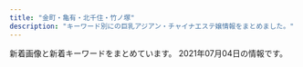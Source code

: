 ```yaml
---
title: "金町・亀有・北千住・竹ノ塚"
description: "キーワード別にの巨乳アジアン・チャイナエステ嬢情報をまとめました。"
---
```


新着画像と新着キーワードをまとめています。
2021年07月04日の情報です。

<DmmAffiliateIns />
<KeywordTable
  shops={
    [
    {
        "keywords": {
            "D": 1,
            "86": 1,
            "C": 1
        },
        "name": "\u685c",
        "station": "JR\u4e80\u6709\u99c5\u5317\u53e3",
        "url": "https://besteste.com/",
        "img_links": [
            "https://besteste.com/staffPhoto/s20210617134529.jpg",
            "https://besteste.com/staffPhoto/b20210617134943.jpg",
            "https://besteste.com/staffPhoto/b20210206174200.jpg",
            "https://besteste.com/images/slider1/01.jpg",
            "https://besteste.com/js/sliderLine/slide_next.png",
            "https://besteste.com/staffPhoto/b20210617134759.jpg",
            "https://besteste.com/staffPhoto/b20210617135051.jpg",
            "https://besteste.com/staffPhoto/s20210617135051.jpg",
            "https://besteste.com/staffPhoto/s20210617134705.jpg",
            "https://besteste.com/staffPhoto/s20210617134905.jpg",
            "https://besteste.com/js/sliderLine/slide_prev.png",
            "https://besteste.com/images/slider1/03.jpg",
            "https://besteste.com/images/returnBtn.png",
            "https://besteste.com/staffPhoto/s20210617134759.jpg",
            "https://besteste.com/staffPhoto/s20210617135141.jpg",
            "https://besteste.com/staffPhoto/b20210206174451.jpg",
            "https://besteste.com/staffPhoto/b20210206174605.jpg",
            "https://besteste.com/staffPhoto/b20210617135141.jpg",
            "https://besteste.com/staffPhoto/b20210617134529.jpg",
            "https://besteste.com/staffPhoto/s20210617134943.jpg",
            "https://besteste.com/images/mobile.jpg",
            "https://besteste.com/staffPhoto/b20210617134705.jpg",
            "https://besteste.com/staffPhoto/b20210206174329.jpg",
            "https://besteste.com/staffPhoto/b20210617134905.jpg",
            "https://besteste.com/staffPhoto/b20210206174033.jpg"
        ]
    },
    {
        "url": "https://parfum.xyz.mn/",
        "station": "JR\u5317\u5343\u4f4f\u99c5\u897f\u53e3",
        "name": "Parfum",
        "keywords": {
            "83": 93,
            "D": 3,
            "87": 31,
            "C": 1
        },
        "img_links": [
            "https://parfum.xyz.mn/photos/17/8146/202106/210615144005ui.jpeg",
            "https://parfum.xyz.mn/photos/17/8146/202106/2021061612310244.jpg",
            "https://parfum.xyz.mn/photos/17/8146/202106/2021061612310117.jpg",
            "https://assets.jp-navi.info/images/images/es-thumbnail.png",
            "https://file.jp-navi.info/17/8146/202106/2021061612305993.jpg",
            "https://parfum.xyz.mn/photos/17/8146/202106/2106151553044b5.jpeg",
            "https://parfum.xyz.mn/photos/17/8146/202106/210615155122cv.jpeg",
            "https://file.jp-navi.info/17/8146/202106/2021061612310261.jpg",
            "https://parfum.xyz.mn/photos/17/8146/202106/2021061612310261.jpg",
            "https://parfum.xyz.mn/photos/17/8146/202106/210620163ik5o.png",
            "https://parfum.xyz.mn/photos/17/8146/202106/2106161941263j5.png",
            "https://file.jp-navi.info/17/8146/202106/2021061612310244.jpg",
            "https://parfum.xyz.mn/photos/17/8146/202106/21061515525u1q.jpeg",
            "https://parfum.xyz.mn/photos/17/8146/202106/2106161934404446.jpeg",
            "https://parfum.xyz.mn/photos/17/8146/202106/21061619413l500.png",
            "https://parfum.xyz.mn/photos/17/8146/202106/210615155253u34.jpeg",
            "https://parfum.xyz.mn/photos/17/8146/202106/2021061612305993.jpg",
            "https://parfum.xyz.mn/photos/17/8146/202106/202106161231200.jpg",
            "https://file.jp-navi.info/17/8146/202106/210615144005ui.jpeg",
            "https://parfum.xyz.mn/photos/17/8146/202106/210620163z52963.png"
        ]
    },
    {
        "name": "\u604b\u4eba\u697d\u5712",
        "img_links": [
            "http://koi.rankuens.com/css/nav/nav01.jpg",
            "http://koi.rankuens.com/css/staff/staff12-a.jpg",
            "http://koi.rankuens.com/css/staff/staff00006.jpg",
            "http://koi.rankuens.com/css/nav/nav03.jpg",
            "http://koi.rankuens.com/css/nav/nav04.jpg",
            "http://koi.rankuens.com/css/left.jpg",
            "http://koi.rankuens.com/css/staff/staff08.jpg",
            "http://koi.rankuens.com/css/nav/nav06.jpg",
            "http://koi.rankuens.com/css/head03.jpg",
            "http://koi.rankuens.com/css/staff/staff000005.jpg",
            "http://koi.rankuens.com/css/nav/nav02.jpg",
            "http://koi.rankuens.com/css/staff/staff11-b.jpg",
            "http://koi.rankuens.com/css/top004.jpg",
            "http://koi.rankuens.com/css/nav/nav05.jpg",
            "http://koi.rankuens.com/css/staff/staff09.jpg",
            "http://koi.rankuens.com/css/staff/staff11-a.jpg",
            "http://koi.rankuens.com/css/right.jpg",
            "http://koi.rankuens.com/css/top-0001.jpg",
            "http://koi.rankuens.com/css/top005.jpg"
        ],
        "keywords": {
            "E": 1,
            "87": 1,
            "89": 2,
            "86": 2,
            "88": 1,
            "D": 5
        },
        "station": "JR\u4e80\u6709\u99c5\u5357\u53e3",
        "url": "http://koi.rankuens.com/"
    },
    {
        "img_links": [
            "http://aroma-heal.com/staff/mimi/01.jpg",
            "http://aroma-heal.com/img/info.jpg",
            "http://aroma-heal.com/img/botton.jpg",
            "http://aroma-heal.com/img/t-t.jpg",
            "http://aroma-heal.com/img/pc.jpg",
            "http://aroma-heal.com/img/sys3.png",
            "http://aroma-heal.com/img/sysetc.png",
            "http://aroma-heal.com/img/adrs.jpg",
            "http://aroma-heal.com/img/t-o.jpg",
            "http://aroma-heal.com/img/t-a.jpg",
            "http://aroma-heal.com/img/paypay.png",
            "http://aroma-heal.com/img/tit.jpg",
            "http://aroma-heal.com/img/t-r.jpg",
            "http://aroma-heal.com/staff/yuki/01.jpg",
            "http://aroma-heal.com/img/sys1.png",
            "http://aroma-heal.com/img/pic.jpg",
            "http://aroma-heal.com/staff/aoi/01.jpg",
            "http://aroma-heal.com/img/tel.jpg",
            "http://aroma-heal.com/img/sys4.png",
            "http://aroma-heal.com/img/cam.jpg",
            "http://aroma-heal.com/img/add.jpg",
            "http://aroma-heal.com/img/t-s.jpg",
            "http://aroma-heal.com/img/sys2.png"
        ],
        "keywords": {},
        "station": "JR\u5317\u5343\u4f4f\u99c5\u6771\u53e3",
        "url": "http://aroma-heal.com/",
        "name": "\u7f8e\u5802"
    },
    {
        "url": "http://spring.est888.com/",
        "img_links": [
            "http://spring.est888.com/css/nav/nav-005.png",
            "http://spring.est888.com/css/staff/staff004-b.png",
            "http://spring.est888.com/css/staff/staff0005.png",
            "http://spring.est888.com/css/staff/staff004.png",
            "http://spring.est888.com/css/nav/nav-002.png",
            "http://spring.est888.com/css/top0000000003.jpg",
            "http://spring.est888.com/css/staff/staff16-b.png",
            "http://spring.est888.com/css/staff/staff16.png",
            "http://spring.est888.com/css/staff/staff11.png",
            "http://spring.est888.com/css/nav/nav-001.png",
            "http://spring.est888.com/css/staff/staff17.png",
            "http://spring.est888.com/css/staff/staff0010-b.png",
            "http://spring.est888.com/css/staff/staff010.png",
            "http://spring.est888.com/css/staff/staff001-b.png",
            "http://spring.est888.com/css/staff/staff17-b.png",
            "http://spring.est888.com/css/top001.png",
            "http://spring.est888.com/css/staff/staff14-b.png",
            "http://spring.est888.com/css/staff/staff13-a.png",
            "http://spring.est888.com/css/staff/staff11-a.png",
            "http://spring.est888.com/css/staff/staff012.png",
            "http://spring.est888.com/css/staff/staff13.png",
            "http://spring.est888.com/css/staff/staff012-a.png",
            "http://spring.est888.com/css/staff/staff14.png",
            "http://spring.est888.com/css/staff/staff16-a.png",
            "http://spring.est888.com/css/staff/staff010-a.png",
            "http://spring.est888.com/css/staff/staff0005-b.png",
            "http://spring.est888.com/css/staff/staff11-b.png",
            "http://spring.est888.com/css/staff/staff012-b.png",
            "http://spring.est888.com/css/staff/staff0005-a.png",
            "http://spring.est888.com/css/staff/staff001.png",
            "http://spring.est888.com/css/staff/staff001-a.png",
            "http://spring.est888.com/css/staff/staff004-a.png",
            "http://spring.est888.com/css/tel.png",
            "http://spring.est888.com/css/nav/nav-003.png",
            "http://spring.est888.com/css/nav/nav-004.png",
            "http://spring.est888.com/css/staff/staff17-a.png",
            "http://spring.est888.com/css/nav/nav-006.png",
            "http://spring.est888.com/css/staff/staff14-a.png"
        ],
        "station": "JR\u91d1\u753a\u99c5\u5317\u53e3",
        "keywords": {
            "D": 3,
            "C": 3,
            "E": 1,
            "90": 5,
            "85": 2,
            "84": 1,
            "89": 1,
            "91": 1
        },
        "name": "Spring \uff5e\u30b9\u30d7\u30ea\u30f3\u30b0\uff5e"
    },
    {
        "url": "http://iyasinobara.oks.bz/",
        "keywords": {
            "C": 16,
            "85": 5,
            "82": 5,
            "F": 5,
            "D": 10,
            "83": 5,
            "90": 5
        },
        "name": "\u7652\u3057\u306e\u8594\u8587",
        "station": "JR\u91d1\u753a\u99c5\u5317\u53e3",
        "img_links": [
            "http://iyasinobara.oks.bz/images/room4.jpg",
            "http://iyasinobara.oks.bz/photos/sites/36/2021/03/2021030303232197.jpg",
            "http://iyasinobara.oks.bz/photos/sites/36/2020/02/2020021401252254.jpg",
            "http://iyasinobara.oks.bz/images/mobile.jpg",
            "http://iyasinobara.oks.bz/images/top.jpg",
            "http://iyasinobara.oks.bz/images/s_news.jpg",
            "http://iyasinobara.oks.bz/images/s_staff.jpg",
            "http://iyasinobara.oks.bz/images/s_shedule.jpg",
            "http://iyasinobara.oks.bz/images/room3.jpg",
            "http://iyasinobara.oks.bz/photos/sites/36/2020/11/2020112101523963.jpg",
            "http://iyasinobara.oks.bz/images/room1.jpg",
            "http://iyasinobara.oks.bz/images/room2.jpg",
            "http://iyasinobara.oks.bz/photos/sites/36/2021/06/2021061008395550.jpg"
        ]
    },
    {
        "img_links": [
            "http://angela.esjp.xyz/images/topbg.jpg",
            "http://angela.esjp.xyz/girl/4.jpg",
            "http://angela.esjp.xyz/girl/2.jpg",
            "http://angela.esjp.xyz/images/newsbg.png",
            "http://angela.esjp.xyz/images/staff_bg.png",
            "http://angela.esjp.xyz/images/mobile_bg.png",
            "http://angela.esjp.xyz/girl/1.jpg",
            "http://angela.esjp.xyz/images/tel_footer.png",
            "http://angela.esjp.xyz/images/roomimg/photo01.jpg",
            "http://angela.esjp.xyz/girl/6.jpg",
            "http://angela.esjp.xyz/girl/3.jpg",
            "http://angela.esjp.xyz/images/nophotos.jpg",
            "http://angela.esjp.xyz/images/roomimg/photo02.jpg",
            "http://angela.esjp.xyz/images/pickup_line.png",
            "http://angela.esjp.xyz/girl/5.jpg"
        ],
        "keywords": {},
        "name": "Angela \u30a2\u30f3\u30b8\u30a7\u30e9",
        "station": "\u7dbe\u702c\u99c5\u6771\u53e3",
        "url": "http://angela.esjp.xyz/"
    },
    {
        "url": "http://esthe-massage.pink/",
        "img_links": [
            "http://esthe-massage.pink/sp/images/telb.png",
            "http://esthe-massage.pink/sp/images/top-img01.png",
            "http://esthe-massage.pink/images/aboutus.jpg",
            "http://esthe-massage.pink/images/staff_s.jpg",
            "http://esthe-massage.pink/sp/images/cg7.jpg",
            "http://esthe-massage.pink/images/cg1.jpg",
            "http://esthe-massage.pink/images/line2.jpg",
            "http://esthe-massage.pink/images/tb.png",
            "http://esthe-massage.pink/sp/images/cg1.jpg",
            "http://esthe-massage.pink/images/tb1.png",
            "http://esthe-massage.pink/images/pick.jpg",
            "http://esthe-massage.pink/images/cg7.jpg",
            "http://esthe-massage.pink/images/top.png",
            "http://esthe-massage.pink/sp/images/tel.png",
            "http://esthe-massage.pink/images/cg2.jpg",
            "http://esthe-massage.pink/images/cg3.jpg",
            "http://esthe-massage.pink/images/news.jpg",
            "http://esthe-massage.pink/images/bb.png",
            "http://esthe-massage.pink/images/end3.png",
            "http://esthe-massage.pink/sp/images/cg9.jpg",
            "http://esthe-massage.pink/sp/images/cg6.jpg",
            "http://esthe-massage.pink/images/cg9.jpg",
            "http://esthe-massage.pink/sp/images/cg3.jpg",
            "http://esthe-massage.pink/images/compaign.jpg",
            "http://esthe-massage.pink/images/line.jpg",
            "http://esthe-massage.pink/images/cg6.jpg",
            "http://esthe-massage.pink/images/newface.jpg",
            "http://esthe-massage.pink/images/mobile1.jpg",
            "http://esthe-massage.pink/images/staff_tit.jpg",
            "http://esthe-massage.pink/sp/images/cg2.jpg",
            "http://esthe-massage.pink/images/mobile.jpg",
            "http://esthe-massage.pink/sp/images/teline.png"
        ],
        "keywords": {
            "D": 6
        },
        "station": "JR\u91d1\u753a\u99c5\u5317\u53e3",
        "name": "\u96c5"
    },
    {
        "name": "Tulip\uff5e\u30c1\u30e5\u30fc\u30ea\u30c3\u30d7",
        "url": "http://www.hi-msg.com/tulip/",
        "station": "JR\u5357\u5343\u4f4f\u99c5\u5357\u53e3",
        "keywords": {},
        "img_links": []
    },
    {
        "img_links": [],
        "station": "JR\u4e80\u6709\u99c5\u5317\u53e3",
        "name": "\u30b5\u30e9\u30f3",
        "keywords": {},
        "url": "http://kenkohouse.com/"
    },
    {
        "station": "JR\u5317\u5343\u4f4f\u99c5\u6771\u53e3",
        "name": "IRIS \uff5e\u30a2\u30a4\u30ea\u30b9\uff5e",
        "img_links": [
            "http://iris.este.work/int1.png",
            "http://iris.este.work/2/uploadimg/1597642441.jpeg",
            "http://iris.este.work/news.jpg",
            "http://iris.este.work/staff_t.jpg",
            "http://iris.este.work/2/uploadimg/1597806778.jpg",
            "http://iris.este.work/2/uploadimg/1591787978.jpg",
            "http://iris.este.work/sys2.jpg",
            "http://iris.este.work/2/uploadimg/1604372331.jpg",
            "http://iris.este.work/2/uploadimg/1610606533.jpg",
            "http://iris.este.work/2/uploadimg/1587527512.jpg",
            "http://iris.este.work/2/uploadimg/1587527299.jpg",
            "http://iris.este.work/2/uploadimg/1607661251.jpg",
            "http://iris.este.work/2/uploadimg/1615527059.jpeg",
            "http://iris.este.work/sys1.jpg",
            "http://iris.este.work/s1.png",
            "http://iris.este.work/2/uploadimg/1610606666.jpg",
            "http://iris.este.work/head.jpg"
        ],
        "url": "http://iris.este.work/",
        "keywords": {
            "D": 4,
            "C": 2,
            "E": 2,
            "84": 1,
            "87": 1,
            "90": 1,
            "86": 3,
            "83": 1,
            "85": 3
        }
    },
    {
        "url": "https://heart-peace.business.site/",
        "keywords": {},
        "station": "\u7dbe\u702c\u99c5",
        "name": "heart Peace \uff5e\u30cf\u30fc\u30c8\u30d4\u30fc\u30b9\uff5e",
        "img_links": []
    },
    {
        "url": "http://www.kenyoku.work/",
        "keywords": {},
        "name": "\u5065\u6b32",
        "img_links": [
            "http://www.kenyoku.work/images/1.jpg",
            "http://www.kenyoku.work/images/sys.jpg",
            "http://www.kenyoku.work/images/staff_t.jpg",
            "http://www.kenyoku.work/images/int2.png",
            "http://www.kenyoku.work/images/news.jpg",
            "http://www.kenyoku.work/img/ami1.jpg",
            "http://www.kenyoku.work/images/info.png",
            "http://www.kenyoku.work/images/b1.jpg",
            "http://www.kenyoku.work/images/interior_t.jpg",
            "http://www.kenyoku.work/img/hana1.jpg",
            "http://www.kenyoku.work/images/3.jpg",
            "http://www.kenyoku.work/images/int1.png",
            "http://www.kenyoku.work/images/4.jpg",
            "http://www.kenyoku.work/images/head.jpg",
            "http://www.kenyoku.work/images/b2.jpg",
            "http://www.kenyoku.work/images/mobile.jpg",
            "http://www.kenyoku.work/img/risa1.jpg",
            "http://www.kenyoku.work/images/2.jpg",
            "http://www.kenyoku.work/img/miki1.jpg",
            "http://www.kenyoku.work/images/s1.png"
        ],
        "station": "JR\u91d1\u753a\u99c5\u5317\u53e3"
    },
    {
        "url": "https://renren.tyo.cm/",
        "img_links": [
            "https://renren.tyo.cm/images/tit_new.png",
            "https://renren.tyo.cm/images/link_nav01.jpg",
            "https://renren.tyo.cm/images/top.png",
            "https://renren.tyo.cm/images/link_nav06.jpg",
            "https://renren.tyo.cm/photos/sites/41/2021/05/2021052004155498.jpg",
            "https://renren.tyo.cm/photos/sites/41/2021/05/2021052004153875.jpg",
            "https://renren.tyo.cm/images/link_nav04.jpg",
            "https://renren.tyo.cm/images/link_nav05.jpg",
            "https://renren.tyo.cm/images/staff01.png",
            "https://renren.tyo.cm/images/acc2.jpg",
            "https://renren.tyo.cm/images/side_mobile.jpg",
            "https://renren.tyo.cm/images/side_tel.jpg",
            "https://renren.tyo.cm/images/sp_top.png",
            "https://renren.tyo.cm/images/link_nav02.jpg",
            "https://renren.tyo.cm/images/acc4.jpg",
            "https://renren.tyo.cm/images/acc5.jpg",
            "https://renren.tyo.cm/images/acc6.jpg",
            "https://renren.tyo.cm/photos/sites/41/2021/05/2021052004155822.jpg",
            "https://renren.tyo.cm/photos/sites/41/2021/05/202105200415347.jpg",
            "https://renren.tyo.cm/images/acc1.jpg",
            "https://renren.tyo.cm/images/acc3.jpg",
            "https://renren.tyo.cm/photos/sites/41/2021/05/2021052004154256.jpg",
            "https://renren.tyo.cm/photos/sites/41/2021/05/2021052004155091.jpg",
            "https://renren.tyo.cm/photos/sites/41/2021/05/2021052004154611.jpg",
            "https://renren.tyo.cm/images/staff02.png",
            "https://renren.tyo.cm/images/link_nav03.jpg",
            "https://renren.tyo.cm/images/tit_pick.png",
            "https://renren.tyo.cm/images/end.png",
            "https://renren.tyo.cm/images/tit_link.png"
        ],
        "station": "JR\u4e80\u6709\u99c5\u5357\u53e3",
        "name": "Aroma RenRen",
        "keywords": {
            "83": 1,
            "E": 2,
            "F": 1,
            "86": 1,
            "C": 1,
            "D": 3,
            "88": 3,
            "85": 2
        }
    },
    {
        "keywords": {
            "88": 4,
            "86": 6,
            "85": 8,
            "C": 15,
            "F": 4,
            "87": 4,
            "D": 14,
            "E": 4
        },
        "url": "http://www.yurikago-massage.work/",
        "station": "JR\u91d1\u753a\u99c5\u5317\u53e3",
        "name": "\u3086\u308a\u304b\u3054",
        "img_links": [
            "http://www.yurikago-massage.work/img/st10.jpg",
            "http://www.yurikago-massage.work/img/sta6.jpg",
            "http://www.yurikago-massage.work/img/sta7.jpg",
            "http://www.yurikago-massage.work/img/st11.jpg",
            "http://www.yurikago-massage.work/img/sta12.jpg",
            "http://www.yurikago-massage.work/img/sta10.jpg",
            "http://www.yurikago-massage.work/img/st12.jpg",
            "http://www.yurikago-massage.work/img/st09.jpg",
            "http://www.yurikago-massage.work/img/nos.jpg",
            "http://www.yurikago-massage.work/img/st6.jpg",
            "http://www.yurikago-massage.work/img/botton.jpg",
            "http://www.yurikago-massage.work/img/mo.png",
            "http://www.yurikago-massage.work/img/fla-1.jpg",
            "http://www.yurikago-massage.work/img/sta9.jpg",
            "http://www.yurikago-massage.work/img/st8.jpg",
            "http://www.yurikago-massage.work/img/st7.jpg",
            "http://www.yurikago-massage.work/img/fla-2.jpg",
            "http://www.yurikago-massage.work/img/sta13.jpg",
            "http://www.yurikago-massage.work/img/sta11.jpg",
            "http://www.yurikago-massage.work/img/sta8.jpg",
            "http://www.yurikago-massage.work/img/st13.jpg",
            "http://www.yurikago-massage.work/img/st9.jpg"
        ]
    },
    {
        "name": "\u5922\u306e\u5bb6",
        "url": "http://kokoroan.jps.cm/",
        "station": "\u7af9\u30ce\u585a\u99c5\u6771\u53e3",
        "img_links": [
            "http://kokoroan.jps.cm/photos/sites/31/2021/03/2021032316410890.jpg",
            "http://kokoroan.jps.cm/images/bj3.jpg",
            "http://kokoroan.jps.cm/photos/sites/31/2021/03/2021032515025450.jpg",
            "http://kokoroan.jps.cm/photos/sites/31/2021/04/2021041913212424.jpg",
            "http://kokoroan.jps.cm/images/ser1.jpg",
            "http://kokoroan.jps.cm/images/ser4.jpg",
            "http://kokoroan.jps.cm/images/mobile.jpg",
            "http://kokoroan.jps.cm/images/room1.jpg",
            "http://kokoroan.jps.cm/images/mobile2.jpg",
            "http://kokoroan.jps.cm/images/room3.jpg",
            "http://kokoroan.jps.cm/images/room2.jpg",
            "http://kokoroan.jps.cm/images/staff_line.jpg",
            "http://kokoroan.jps.cm/images/room4.jpg",
            "http://kokoroan.jps.cm/photos/sites/31/2021/04/2021041913212572.jpg",
            "http://kokoroan.jps.cm/images/service_line.jpg",
            "http://kokoroan.jps.cm/photos/sites/31/2021/03/2021032515024847.jpg",
            "http://kokoroan.jps.cm/images/ser3.jpg",
            "http://kokoroan.jps.cm/photos/sites/31/2021/03/2021032316250291.jpg",
            "http://kokoroan.jps.cm/images/end.jpg",
            "http://kokoroan.jps.cm/images/ser2.jpg",
            "http://kokoroan.jps.cm/images/ser5.jpg",
            "http://kokoroan.jps.cm/images/girl-z2.jpg",
            "http://kokoroan.jps.cm/images/girl-z1.jpg",
            "http://kokoroan.jps.cm/images/top.jpg"
        ],
        "keywords": {
            "87": 1,
            "D": 3,
            "86": 2,
            "C": 11
        }
    },
    {
        "img_links": [
            "http://raku.est888.com/css/staff/staff01-a.png",
            "http://raku.est888.com/css/cam-01.jpg",
            "http://raku.est888.com/css/nav/nav-002.jpg",
            "http://raku.est888.com/css/nav/nav-006.jpg",
            "http://raku.est888.com/css/staff/staff00002-a.png",
            "http://raku.est888.com/css/nav/nav-003.jpg",
            "http://raku.est888.com/css/osusume0001.jpg",
            "http://raku.est888.com/css/tel.png",
            "http://raku.est888.com/css/top02-left.png",
            "http://raku.est888.com/css/nav/nav-005.jpg",
            "http://raku.est888.com/css/nav/nav-001.jpg",
            "http://raku.est888.com/css/nav/nav-004.jpg",
            "http://raku.est888.com/css/staff/staff000001-a.png"
        ],
        "keywords": {
            "89": 1,
            "C": 2,
            "D": 1,
            "87": 2
        },
        "station": "JR\u91d1\u753a\u99c5\u5317\u53e3",
        "url": "http://raku.est888.com/",
        "name": "\u697d"
    },
    {
        "name": "Angel",
        "keywords": {},
        "url": "http://e-luxury.work/",
        "img_links": [
            "http://e-luxury.work/images/sys.jpg",
            "http://e-luxury.work/images/int1.jpg",
            "http://e-luxury.work/images/2.jpg",
            "http://e-luxury.work/images/mobile.jpg",
            "http://e-luxury.work/images/interior_t.jpg",
            "http://e-luxury.work/img/momoka1.jpg",
            "http://e-luxury.work/img/mimi1.jpg",
            "http://e-luxury.work/images/int2.jpg",
            "http://e-luxury.work/img/kayo2.jpg",
            "http://e-luxury.work/img/eri1.jpg",
            "http://e-luxury.work/images/7.jpg",
            "http://e-luxury.work/images/4.jpg",
            "http://e-luxury.work/images/ta.jpg",
            "http://e-luxury.work/images/b1.jpg",
            "http://e-luxury.work/images/staff_t.jpg",
            "http://e-luxury.work/images/3.jpg",
            "http://e-luxury.work/images/tel.jpg",
            "http://e-luxury.work/img/kayo1.jpg",
            "http://e-luxury.work/images/head.jpg",
            "http://e-luxury.work/images/news.jpg",
            "http://e-luxury.work/images/1.jpg",
            "http://e-luxury.work/img/yuki1.jpg",
            "http://e-luxury.work/img/minami1.jpg",
            "http://e-luxury.work/img/mina1.jpg",
            "http://e-luxury.work/images/6.jpg",
            "http://e-luxury.work/images/5.jpg",
            "http://e-luxury.work/images/tt.jpg"
        ],
        "station": "\u7dbe\u702c\u99c5\u897f\u53e3"
    },
    {
        "keywords": {},
        "name": "\u541b\u5b89",
        "url": "https://kungangm.jimdofree.com/",
        "station": "\u5800\u5207\u83d6\u84b2\u5712\u99c5",
        "img_links": [
            "https://image.jimcdn.com/app/cms/image/transf/none/path/s491738307dab8ed0/image/i5806f8c0fbbca598/version/1417614009/image.jpg",
            "https://image.jimcdn.com/app/cms/image/transf/none/path/s491738307dab8ed0/image/iba7a970dbc047ea1/version/1622963325/image.jpg",
            "https://image.jimcdn.com/app/cms/image/transf/dimension=1080x1024:format=jpg/path/s491738307dab8ed0/image/i0ab0a1b77accb1c7/version/1622889641/image.jpg",
            "https://image.jimcdn.com/app/cms/image/transf/dimension=960x1024:format=jpg/path/s491738307dab8ed0/image/ic1aa906134e4a7d4/version/1625223105/image.jpg",
            "https://image.jimcdn.com/app/cms/image/transf/dimension=1080x1024:format=jpg/path/s491738307dab8ed0/image/ie54739bfe4411825/version/1621849495/image.jpg"
        ]
    },
    {
        "station": "\u6885\u5cf6\u99c5",
        "name": "Amor-\u30a2\u30e2\u30fc\u30eb-",
        "keywords": {},
        "img_links": [
            "http://relax-esthe.tokyo/css/top-left01.jpg",
            "http://relax-esthe.tokyo/css/m-top-right03.jpg",
            "http://relax-esthe.tokyo/css/m-right.jpg",
            "http://relax-esthe.tokyo/css/staff/staff05.png",
            "http://relax-esthe.tokyo/css/m-yejiao.jpg",
            "http://relax-esthe.tokyo/css/staff/staff0n.png",
            "http://relax-esthe.tokyo/css/staff/staff01.png",
            "http://relax-esthe.tokyo/css/m-top02.jpg",
            "http://relax-esthe.tokyo/css/m-top-right01.jpg",
            "http://relax-esthe.tokyo/css/m-top-right04.jpg",
            "http://relax-esthe.tokyo/css/staff/staff09.png",
            "http://relax-esthe.tokyo/images/call.png",
            "http://relax-esthe.tokyo/css/m-left.jpg",
            "http://relax-esthe.tokyo/css/staff/staff02.png",
            "http://relax-esthe.tokyo/css/m-top-right02.jpg",
            "http://relax-esthe.tokyo/css/m-head1.jpg",
            "http://relax-esthe.tokyo/css/staff/staff03.png"
        ],
        "url": "http://relax-esthe.tokyo/"
    },
    {
        "station": "\u7af9\u30ce\u585a\u99c5\u6771\u53e3",
        "url": "http://esthe-aroma.xyz/",
        "name": "\u5927\u5bb6\u65cf",
        "keywords": {
            "87": 3,
            "86": 3
        },
        "img_links": [
            "http://esthe-aroma.xyz/images/home.png",
            "http://esthe-aroma.xyz/images/cg01.jpg",
            "http://esthe-aroma.xyz/images/acc1.jpg",
            "http://esthe-aroma.xyz/images/staff.png",
            "http://esthe-aroma.xyz/images/home_002.png",
            "http://esthe-aroma.xyz/images/friend.png",
            "http://esthe-aroma.xyz/images/clear.png",
            "http://esthe-aroma.xyz/images/cg02.jpg",
            "http://esthe-aroma.xyz/images/acc.jpg",
            "http://esthe-aroma.xyz/images/main-sp.jpg",
            "http://esthe-aroma.xyz/images/main1.jpg",
            "http://esthe-aroma.xyz/images/esthe1.jpg",
            "http://esthe-aroma.xyz/images/esthe3.jpg",
            "http://esthe-aroma.xyz/images/header3.png",
            "http://esthe-aroma.xyz/images/info.png",
            "http://esthe-aroma.xyz/images/gallery.png",
            "http://esthe-aroma.xyz/images/link.png",
            "http://esthe-aroma.xyz/images/blog_002.png",
            "http://esthe-aroma.xyz/images/esthe2.jpg"
        ]
    },
    {
        "keywords": {
            "C": 10
        },
        "url": "http://www.kiraku-seitaiin.com/",
        "img_links": [
            "http://www.kiraku-seitaiin.com/files/010.jpg",
            "http://www.kiraku-seitaiin.com/common/img/tel2.png",
            "http://www.kiraku-seitaiin.com/files/001.jpg",
            "http://www.kiraku-seitaiin.com/files/008.jpg",
            "http://www.kiraku-seitaiin.com/common/img/top_img001.png",
            "http://www.kiraku-seitaiin.com/files/004.jpg",
            "http://www.kiraku-seitaiin.com/common/img/shop/r1.jpg",
            "http://www.kiraku-seitaiin.com/common/img/shop/r3.jpg",
            "http://www.kiraku-seitaiin.com/common/img/shop/r2.jpg",
            "http://www.kiraku-seitaiin.com/files/007.jpg",
            "http://www.kiraku-seitaiin.com/common/img/shop/r4.jpg",
            "http://www.kiraku-seitaiin.com/common/img/image1.jpg",
            "http://www.kiraku-seitaiin.com/files/009.jpg",
            "http://www.kiraku-seitaiin.com/common/img/image2.jpg",
            "http://www.kiraku-seitaiin.com/common/img/image3.jpg"
        ],
        "station": "\u897f\u65b0\u4e95\u99c5\u897f\u53e3",
        "name": "\u6c17\u697d\u6574\u4f53\u9662"
    },
    {
        "name": "\u9e97",
        "keywords": {
            "D": 143,
            "84": 13,
            "87": 13,
            "85": 52,
            "86": 52,
            "83": 13
        },
        "img_links": [
            "http://urara.tyo.cm/photos/sites/5/2020/07/2020072904152474.jpg",
            "http://urara.tyo.cm/photos/sites/5/2020/07/2020072904152344.jpg",
            "http://urara.tyo.cm/images/slider03.png",
            "http://urara.tyo.cm/photos/sites/5/2021/06/2021062205032288.jpg",
            "http://urara.tyo.cm/photos/sites/5/2020/07/2020072904152438.jpg",
            "http://urara.tyo.cm/images/slider02.png",
            "http://urara.tyo.cm/images/link_nav04.png",
            "http://urara.tyo.cm/images/tit_info02.png",
            "http://urara.tyo.cm/images/ico02.png",
            "http://urara.tyo.cm/images/link_nav02.png",
            "http://urara.tyo.cm/images/slider01.png",
            "http://urara.tyo.cm/photos/sites/5/2020/08/2020082101302071.jpg",
            "http://urara.tyo.cm/photos/sites/5/2020/11/2020112706272440.jpg",
            "http://urara.tyo.cm/images/tit_staff01.png",
            "http://urara.tyo.cm/images/link_nav05.png",
            "http://urara.tyo.cm/photos/sites/5/2021/06/2021060107130435.jpg",
            "http://urara.tyo.cm/photos/sites/5/2021/06/2021060107130367.jpg",
            "http://urara.tyo.cm/images/bg_infotit.png",
            "http://urara.tyo.cm/images/top.png",
            "http://urara.tyo.cm/images/tit_info01.png",
            "http://urara.tyo.cm/images/tit_staff02.png",
            "http://urara.tyo.cm/images/link_nav03.png",
            "http://urara.tyo.cm/images/pagetop.png",
            "http://urara.tyo.cm/photos/sites/5/2020/09/2020091508111353.jpg",
            "http://urara.tyo.cm/photos/sites/5/2020/07/2020072904152581.jpg",
            "http://urara.tyo.cm/images/link_nav06.png",
            "http://urara.tyo.cm/images/link_nav01.png",
            "http://urara.tyo.cm/photos/sites/5/2021/02/2021021804210413.jpg"
        ],
        "station": "JR\u91d1\u753a\u99c5\u5317\u53e3",
        "url": "http://urara.tyo.cm/"
    },
    {
        "name": "\u7e01",
        "station": "\u897f\u65b0\u4e95\u99c5\u897f\u53e3",
        "keywords": {
            "D": 20,
            "85": 10,
            "87": 5,
            "83": 5
        },
        "url": "http://rakuen.ies.fun/",
        "img_links": [
            "http://rakuen.ies.fun/images/s_link.png",
            "http://rakuen.ies.fun/images/info2.jpg",
            "http://rakuen.ies.fun/photos/sites/40/2021/06/2021063006423418.jpg",
            "http://rakuen.ies.fun/images/s_staff.png",
            "http://rakuen.ies.fun/images/room2.jpg",
            "http://rakuen.ies.fun/images/info.jpg",
            "http://rakuen.ies.fun/images/room4.jpg",
            "http://rakuen.ies.fun/images/s3.jpg",
            "http://rakuen.ies.fun/images/room3.jpg",
            "http://rakuen.ies.fun/photos/sites/40/2021/06/2021063006425294.jpg",
            "http://rakuen.ies.fun/photos/sites/40/2021/06/2021063006422197.jpg",
            "http://rakuen.ies.fun/images/s_news.jpg",
            "http://rakuen.ies.fun/images/room1.jpg",
            "http://rakuen.ies.fun/images/tel.jpg",
            "http://rakuen.ies.fun/photos/sites/40/2021/06/202106300642069.jpg",
            "http://rakuen.ies.fun/images/mobile.jpg"
        ]
    },
    {
        "keywords": {
            "C": 2,
            "D": 56,
            "86": 18,
            "85": 36,
            "91": 18,
            "92": 18,
            "88": 36,
            "E": 58,
            "87": 18,
            "G": 38
        },
        "station": "JR\u4e80\u6709\u99c5\u5357\u53e3",
        "url": "https://bright.xyz.mn/",
        "name": "Plaisir\u30fb\u30d7\u30ec\u30b8\u30fc\u30eb",
        "img_links": [
            "https://bright.xyz.mn/images/staff_bj3.jpg",
            "https://bright.xyz.mn/images/end.png",
            "https://bright.xyz.mn/images/line.png",
            "https://bright.xyz.mn/photos/sites/10/2021/05/2021052101403735.jpg",
            "https://bright.xyz.mn/images/new.jpg",
            "https://bright.xyz.mn/images/mobile.jpg",
            "https://bright.xyz.mn/images/news_bj3.jpg",
            "https://bright.xyz.mn/images/1.jpg",
            "https://bright.xyz.mn/images/s_therapist.jpg",
            "https://bright.xyz.mn/photos/sites/10/2021/05/202105210145508-308x411.jpg",
            "https://bright.xyz.mn/images/s_news.jpg",
            "https://bright.xyz.mn/photos/sites/10/2021/05/202105210145508.jpg",
            "https://bright.xyz.mn/photos/sites/10/2020/07/2020072611535558.jpg",
            "https://bright.xyz.mn/photos/sites/10/2020/01/2020010607464468.jpg",
            "https://bright.xyz.mn/photos/sites/10/2021/05/2021052101451231.jpg",
            "https://bright.xyz.mn/photos/sites/10/2021/05/2021052101403735-308x411.jpg",
            "https://bright.xyz.mn/photos/sites/10/2021/05/2021052101453282-308x411.jpg",
            "https://bright.xyz.mn/photos/sites/10/2020/07/2020072612030016.jpg",
            "https://bright.xyz.mn/images/s_pick.png",
            "https://bright.xyz.mn/images/s_face.jpg",
            "https://bright.xyz.mn/photos/sites/10/2020/08/2020081003373131.jpg",
            "https://bright.xyz.mn/photos/sites/10/2020/08/2020081003373252.jpg",
            "https://bright.xyz.mn/photos/sites/10/2021/05/2021052003325366.jpg",
            "https://bright.xyz.mn/images/top.png",
            "https://bright.xyz.mn/photos/sites/10/2020/07/202007261153576.jpg",
            "https://bright.xyz.mn/images/2.jpg",
            "https://bright.xyz.mn/images/s_link.jpg",
            "https://bright.xyz.mn/photos/sites/10/2021/05/2021052101453282.jpg"
        ]
    },
    {
        "name": "\u6cc9\u30fb\u3044\u305a\u307f",
        "img_links": [
            "https://moon-love.info/staffPhoto/b20200711151214.jpg",
            "https://moon-love.info/images/mobile.jpg",
            "https://moon-love.info/uploadfiles/images/campaignIyasiHealCom.jpg",
            "https://moon-love.info/images/slider1/02.jpg",
            "https://moon-love.info/staffPhoto/s20200711151214.jpg",
            "https://moon-love.info/js/sliderLine/slide_prev.png",
            "https://moon-love.info/js/sliderLine/slide_next.png",
            "https://moon-love.info/staffPhoto/s20200527170611.jpg",
            "https://moon-love.info/images/returnBtn.png",
            "https://moon-love.info/images/slider1/01.jpg",
            "https://moon-love.info/uploadfiles/Image/image.png",
            "https://moon-love.info/staffPhoto/b20200527170611.jpg",
            "https://moon-love.info/images/gallery1.png",
            "https://moon-love.info/images/slider1/03.jpg",
            "https://moon-love.info/images/noImg.jpg"
        ],
        "keywords": {
            "D": 1,
            "E": 2
        },
        "station": "\u5317\u5343\u4f4f\u99c5\u6771\u53e3",
        "url": "https://moon-love.info/"
    },
    {
        "name": "Sakura",
        "keywords": {
            "88": 4,
            "86": 14,
            "D": 18
        },
        "station": "JR\u91d1\u753a\u99c5\u5317\u53e3",
        "url": "http://esthe-aroma.biz/",
        "img_links": [
            "http://esthe-aroma.biz/img/stal.jpg",
            "http://esthe-aroma.biz/img/cg011.jpg",
            "http://esthe-aroma.biz/img/m01.jpg",
            "http://esthe-aroma.biz/img/tr01.jpg",
            "http://esthe-aroma.biz/img/m05a.jpg",
            "http://esthe-aroma.biz/img/cg041.jpg",
            "http://esthe-aroma.biz/img/cg09.jpg",
            "http://esthe-aroma.biz/img/m02a.jpg",
            "http://esthe-aroma.biz/img/cg06.jpg",
            "http://esthe-aroma.biz/img/cg101.jpg",
            "http://esthe-aroma.biz/img/fla01.jpg",
            "http://esthe-aroma.biz/img/cg01.jpg",
            "http://esthe-aroma.biz/img/tr02.jpg",
            "http://esthe-aroma.biz/img/m04.jpg",
            "http://esthe-aroma.biz/img/cg02.jpg",
            "http://esthe-aroma.biz/img/syst.jpg",
            "http://esthe-aroma.biz/img/cg04.jpg",
            "http://esthe-aroma.biz/img/m03.jpg",
            "http://esthe-aroma.biz/img/cg10.jpg",
            "http://esthe-aroma.biz/img/ff.jpg",
            "http://esthe-aroma.biz/img/m05.jpg",
            "http://esthe-aroma.biz/img/m01a.jpg",
            "http://esthe-aroma.biz/img/cg03.jpg",
            "http://esthe-aroma.biz/img/acct.jpg",
            "http://esthe-aroma.biz/img/top.jpg",
            "http://esthe-aroma.biz/img/m03a.jpg",
            "http://esthe-aroma.biz/img/m02.jpg",
            "http://esthe-aroma.biz/img/m06.jpg",
            "http://esthe-aroma.biz/img/cg07.jpg",
            "http://esthe-aroma.biz/img/fla02.jpg",
            "http://esthe-aroma.biz/img/cg021.jpg",
            "http://esthe-aroma.biz/img/no.png",
            "http://esthe-aroma.biz/img/fla03.jpg",
            "http://esthe-aroma.biz/img/cg05.jpg"
        ]
    },
    {
        "keywords": {
            "D": 20,
            "86": 32,
            "C": 2
        },
        "url": "http://massage-esthe.red/",
        "name": "BODY RESORT",
        "img_links": [
            "http://massage-esthe.red/images/staff_images/sta3.jpg",
            "http://massage-esthe.red/images/slider/slide5s.png",
            "http://massage-esthe.red/images/an_5_01.jpg",
            "http://massage-esthe.red/images/slider/slide2.png",
            "http://massage-esthe.red/images/index-1.jpg",
            "http://massage-esthe.red/images/an_5_02.jpg",
            "http://massage-esthe.red/images/r5.jpg",
            "http://massage-esthe.red/images/index-2.jpg",
            "http://massage-esthe.red/images/staff_images/sta1.jpg",
            "http://massage-esthe.red/images/slider/slide2s.png",
            "http://massage-esthe.red/images/slider/slide3.png",
            "http://massage-esthe.red/images/an_2_01.jpg",
            "http://massage-esthe.red/images/staff_images/sta9.jpg",
            "http://massage-esthe.red/images/staff_images/sta4.jpg",
            "http://massage-esthe.red/images/staff_images/sta6.jpg",
            "http://massage-esthe.red/images/an_4_01.jpg",
            "http://massage-esthe.red/images/e.jpg",
            "http://massage-esthe.red/images/an_4_02.jpg",
            "http://massage-esthe.red/images/an_6_01.jpg",
            "http://massage-esthe.red/images/slider/slide5.png",
            "http://massage-esthe.red/images/staff_images/st1.jpg",
            "http://massage-esthe.red/images/slider/slide1.png",
            "http://massage-esthe.red/images/slider/slide4s.png",
            "http://massage-esthe.red/images/staff_images/sta7.jpg",
            "http://massage-esthe.red/images/slider/slide3s.png",
            "http://massage-esthe.red/images/r7.jpg",
            "http://massage-esthe.red/images/staff_images/st2.jpg",
            "http://massage-esthe.red/images/r4.jpg",
            "http://massage-esthe.red/images/no.png",
            "http://massage-esthe.red/images/staff_images/st4.jpg",
            "http://massage-esthe.red/images/an_3_01.jpg",
            "http://massage-esthe.red/images/staff_images/st6.jpg",
            "http://massage-esthe.red/images/line.jpg",
            "http://massage-esthe.red/images/r3.jpg",
            "http://massage-esthe.red/images/an_1_02.jpg",
            "http://massage-esthe.red/images/an_6_02.jpg",
            "http://massage-esthe.red/images/staff_images/sta5.jpg",
            "http://massage-esthe.red/images/staff_images/st3.jpg",
            "http://massage-esthe.red/images/fbb.jpg",
            "http://massage-esthe.red/images/staff_images/st5.jpg",
            "http://massage-esthe.red/images/r6.jpg",
            "http://massage-esthe.red/images/staff_images/sta2.jpg",
            "http://massage-esthe.red/images/qr.jpg",
            "http://massage-esthe.red/images/an_3_02.jpg",
            "http://massage-esthe.red/images/line1.jpg",
            "http://massage-esthe.red/images/r2.jpg",
            "http://massage-esthe.red/images/staff_images/st7.jpg",
            "http://massage-esthe.red/images/an_2_02.jpg",
            "http://massage-esthe.red/images/staff_images/sl.png",
            "http://massage-esthe.red/images/an_1_01.jpg",
            "http://massage-esthe.red/images/slider/slide1s.png",
            "http://massage-esthe.red/images/slider/slide4.png",
            "http://massage-esthe.red/images/staff_images/st9.jpg"
        ],
        "station": "JR\u4e80\u6709\u99c5\u5317\u53e3"
    },
    {
        "img_links": [],
        "url": "http://manzoku666.ests.jp/",
        "station": "JR\u4e80\u6709\u99c5\u5317\u53e3",
        "name": "\u82b1\u6d77",
        "keywords": {}
    },
    {
        "url": "http://bananokoi.ies.bz/",
        "keywords": {},
        "station": "\u7dbe\u702c\u99c5\u6771\u53e3",
        "name": "\u82b1\u306e\u604b",
        "img_links": []
    },
    {
        "name": "\u5236\u670d\u306e\u8a98\u60d1",
        "keywords": {
            "90": 2,
            "86": 1,
            "89": 1,
            "88": 1,
            "85": 2
        },
        "img_links": [
            "http://seifukulure.esnavi.work/s_staff.png",
            "http://seifukulure.esnavi.work/2/uploadimg/1623199126.jpeg",
            "http://seifukulure.esnavi.work/2/uploadimg/1623199286.jpeg",
            "http://seifukulure.esnavi.work/2/uploadimg/1623198943.jpeg",
            "http://seifukulure.esnavi.work/staff1.jpg",
            "http://seifukulure.esnavi.work/nei5.jpg",
            "http://seifukulure.esnavi.work/1.png",
            "http://seifukulure.esnavi.work/nei3.jpg",
            "http://seifukulure.esnavi.work/2.png",
            "http://seifukulure.esnavi.work/biaoti.jpg",
            "http://seifukulure.esnavi.work/2/uploadimg/1623199572.jpeg",
            "http://seifukulure.esnavi.work/s_massage.png",
            "http://seifukulure.esnavi.work/int2.png",
            "http://seifukulure.esnavi.work/6.jpg",
            "http://seifukulure.esnavi.work/massage1.png",
            "http://seifukulure.esnavi.work/top.png",
            "http://seifukulure.esnavi.work/news.png",
            "http://seifukulure.esnavi.work/2/uploadimg/1623198856.jpeg",
            "http://seifukulure.esnavi.work/2/uploadimg/1623199012.jpeg",
            "http://seifukulure.esnavi.work/nei_bj3.jpg",
            "http://seifukulure.esnavi.work/2/uploadimg/1623199458.jpeg"
        ],
        "url": "http://seifukulure.esnavi.work/",
        "station": "JR\u5317\u5343\u4f4f\u99c5\u897f\u53e3"
    },
    {
        "station": "\u5343\u4f4f\u5927\u6a4b\u99c5",
        "keywords": {
            "E": 6,
            "D": 15
        },
        "url": "https://s-esthe.biz/",
        "name": "\u30d0\u30e9\u306e\u7a7a\u9593",
        "img_links": [
            "https://s-esthe.biz/wp-content/uploads/2021/05/211nss.jpg",
            "https://s-esthe.biz/wp-content/themes/este/img/1.jpg",
            "https://s-esthe.biz/wp-content/themes/este/img/tel_header.png",
            "https://s-esthe.biz/wp-content/themes/este/img/2.jpg",
            "https://s-esthe.biz/wp-content/uploads/2021/06/897621flower.jpg",
            "https://s-esthe.biz/wp-content/themes/este/img/4.jpg",
            "https://s-esthe.biz/wp-content/themes/este/img/call.png",
            "https://s-esthe.biz/wp-content/themes/este/img/top-img01b.png",
            "https://s-esthe.biz/wp-content/themes/este/img/tel_footer.png",
            "https://s-esthe.biz/wp-content/themes/este/img/top-img01a.png",
            "https://s-esthe.biz/wp-content/uploads/2019/06/23456hito.jpg",
            "https://s-esthe.biz/wp-content/uploads/2019/06/651hito.jpg",
            "https://s-esthe.biz/wp-content/themes/este/img/3.jpg",
            "https://s-esthe.biz/wp-content/themes/este/img/top-img02.png",
            "https://s-esthe.biz/wp-content/uploads/2019/06/47567uhito.jpg",
            "https://s-esthe.biz/wp-content/uploads/2019/06/345678hito.jpg"
        ]
    },
    {
        "url": "http://youfirstesthe.com/",
        "keywords": {
            "\u30bb\u30af\u30b7\u30fc": 6,
            "G": 6
        },
        "station": "\u7dbe\u702c\u99c5\u6771\u53e3",
        "img_links": [
            "http://youfirstesthe.com/upload/girl/img02/img1_0015.jpg",
            "http://youfirstesthe.com/upload/girl/img03/img3_0020.jpg",
            "http://youfirstesthe.com/upload/board/img_1600470945.jpg",
            "http://youfirstesthe.com/images/top/ranking02.png",
            "http://youfirstesthe.com/upload/board/img_1558501433.jpg",
            "http://youfirstesthe.com/upload/girl/img02/img1_0028.jpg",
            "http://youfirstesthe.com/upload/girl/img03/img1_0004.jpg",
            "http://youfirstesthe.com/upload/girl/img02/img1_0004.jpg",
            "http://youfirstesthe.com/upload/girl/img02/img1_0027.jpg",
            "http://youfirstesthe.com/upload/girl/img03/img2_0003.jpg",
            "http://youfirstesthe.com/images/top/pickup_box.png",
            "http://youfirstesthe.com/images/top/ranking03.png",
            "http://youfirstesthe.com/upload/girl/img03/img3_0007.jpg",
            "http://youfirstesthe.com/upload/board/img_1555924960.jpg",
            "http://youfirstesthe.com/upload/girl/img03/img4_0007.jpg",
            "http://youfirstesthe.com/images/common/main_txt_corona.jpg",
            "http://youfirstesthe.com/upload/girl/img02/img1_0008.jpg",
            "http://youfirstesthe.com/upload/girl/img03/img3_0008.jpg",
            "http://youfirstesthe.com/upload/girl/img02/img1_0003.jpg",
            "http://youfirstesthe.com/upload/girl/img03/img3_0003.jpg",
            "http://youfirstesthe.com/images/top/news.png",
            "http://youfirstesthe.com/upload/girl/img03/img2_0019.jpg",
            "http://youfirstesthe.com/upload/girl/img03/img4_0008.jpg",
            "http://youfirstesthe.com/upload/girl/img02/img1_0007.jpg",
            "http://youfirstesthe.com/upload/girl/img03/img2_0028.jpg",
            "http://youfirstesthe.com/upload/girl/img02/img1_0014.jpg",
            "http://youfirstesthe.com/upload/girl/img03/img1_0029.jpg",
            "http://youfirstesthe.com/upload/girl/img03/img5_0008.jpg",
            "http://youfirstesthe.com/upload/girl/img02/img1_0021.jpg",
            "http://youfirstesthe.com/upload/girl/img03/img1_0008.jpg",
            "http://youfirstesthe.com/images/top/ranking01.png",
            "http://youfirstesthe.com/upload/girl/img03/img1_0003.jpg",
            "http://youfirstesthe.com/upload/board/img_1616074473.jpg",
            "http://youfirstesthe.com/upload/girl/img02/img1_0029.jpg",
            "http://youfirstesthe.com/upload/girl/img02/img1_0016.jpg",
            "http://youfirstesthe.com/upload/girl/img03/img2_0014.jpg",
            "http://youfirstesthe.com/upload/girl/img03/img1_0028.jpg",
            "http://youfirstesthe.com/upload/girl/img03/img2_0007.jpg",
            "http://youfirstesthe.com/images/common/tel.png",
            "http://youfirstesthe.com/upload/girl/img03/img1_0014.jpg",
            "http://youfirstesthe.com/upload/board/img_1616074420.jpg",
            "http://youfirstesthe.com/upload/girl/img03/img1_0016.jpg",
            "http://youfirstesthe.com/upload/girl/img03/img2_0029.jpg",
            "http://youfirstesthe.com/upload/girl/img03/img2_0020.jpg",
            "http://youfirstesthe.com/upload/girl/img03/img1_0026.jpg",
            "http://youfirstesthe.com/upload/girl/img02/img1_0020.jpg",
            "http://youfirstesthe.com/upload/girl/img03/img1_0015.jpg",
            "http://youfirstesthe.com/upload/girl/img03/img2_0016.jpg",
            "http://youfirstesthe.com/upload/board/img_1601452249.jpg",
            "http://youfirstesthe.com/images/top/list_btn.png",
            "http://youfirstesthe.com/upload/girl/img03/img1_0020.jpg",
            "http://youfirstesthe.com/upload/girl/img02/img1_0026.jpg",
            "http://youfirstesthe.com/upload/girl/img03/img1_0019.jpg",
            "http://youfirstesthe.com/upload/girl/img03/img1_0027.jpg",
            "http://youfirstesthe.com/upload/girl/img03/img1_0021.jpg",
            "http://youfirstesthe.com/upload/girl/img03/img1_0007.jpg",
            "http://youfirstesthe.com/upload/girl/img02/img1_0019.jpg",
            "http://youfirstesthe.com/upload/girl/img03/img2_0008.jpg"
        ],
        "name": "You First*\u30e6\u30fc\u30d5\u30a1\u30fc\u30b9\u30c8"
    },
    {
        "img_links": [
            "http://www.luckystar.esturl.com/files/007-02.jpg",
            "http://www.luckystar.esturl.com/files/002.jpg",
            "http://www.luckystar.esturl.com/files/008-02.jpg",
            "http://www.luckystar.esturl.com/files/007-03.jpg",
            "http://www.luckystar.esturl.com/images/slider/3.jpg",
            "http://www.luckystar.esturl.com/img/btn_blog.png",
            "http://www.luckystar.esturl.com/files/005-03.jpg",
            "http://www.luckystar.esturl.com/img/ttl_info.png",
            "http://www.luckystar.esturl.com/files/008.jpg",
            "http://www.luckystar.esturl.com/files/006.jpg",
            "http://www.luckystar.esturl.com/images/slider/1.jpg",
            "http://www.luckystar.esturl.com/img/tel.png",
            "http://www.luckystar.esturl.com/files/005-02.jpg",
            "http://www.luckystar.esturl.com/files/002-02.jpg",
            "http://www.luckystar.esturl.com/images/slider/2.jpg",
            "http://www.luckystar.esturl.com/files/007.jpg",
            "http://www.luckystar.esturl.com/files/005.jpg",
            "http://www.luckystar.esturl.com/files/002-03.jpg",
            "http://www.luckystar.esturl.com/img/ttl_news.png",
            "http://www.luckystar.esturl.com/files/001-03.jpg",
            "http://www.luckystar.esturl.com/img/pickup.jpg",
            "http://www.luckystar.esturl.com/files/001-02.jpg",
            "http://www.luckystar.esturl.com/img/goback.jpg",
            "http://www.luckystar.esturl.com/files/003.jpg",
            "http://www.luckystar.esturl.com/files/003-02.jpg",
            "http://www.luckystar.esturl.com/files/006-02.jpg",
            "http://www.luckystar.esturl.com/files/006-03.jpg",
            "http://www.luckystar.esturl.com/files/003-03.jpg",
            "http://www.luckystar.esturl.com/files/001.jpg",
            "http://www.luckystar.esturl.com/files/008-03.jpg"
        ],
        "station": "JR\u4e80\u6709\u99c5\u5317\u53e3",
        "keywords": {
            "87": 10,
            "D": 14,
            "C": 14,
            "86": 4
        },
        "name": "\u30e9\u30c3\u30ad\u30fc\u30b9\u30bf\u30fc",
        "url": "http://www.luckystar.esturl.com/"
    },
    {
        "url": "http://www.relax-miyabi.com/",
        "img_links": [
            "http://www.relax-miyabi.com/img/glo_01_off.jpg",
            "http://www.relax-miyabi.com/img/slider/2.jpg",
            "http://www.relax-miyabi.com/img/top-course2_off.jpg",
            "http://www.relax-miyabi.com/img/icon_tel.png",
            "http://www.relax-miyabi.com/img/top-h5R2.jpg",
            "http://www.relax-miyabi.com/img/h4-top.jpg",
            "http://www.relax-miyabi.com/files/014.jpg",
            "http://www.relax-miyabi.com/files/019-03.jpg",
            "http://www.relax-miyabi.com/img/glo_03_off.jpg",
            "http://www.relax-miyabi.com/img/bnr-01_off.jpg",
            "http://www.relax-miyabi.com/img/glo_06_off.jpg",
            "http://www.relax-miyabi.com/files/014-02.jpg",
            "http://www.relax-miyabi.com/files/019.jpg",
            "http://www.relax-miyabi.com/img/footer-top_off.jpg",
            "http://www.relax-miyabi.com/img/slider/1.jpg",
            "http://www.relax-miyabi.com/img/top-h5R.jpg",
            "http://www.relax-miyabi.com/img/glo_02_off.jpg",
            "http://www.relax-miyabi.com/files/019-02.jpg",
            "http://www.relax-miyabi.com/img/glo_04_off.jpg",
            "http://www.relax-miyabi.com/files/014-03.jpg",
            "http://www.relax-miyabi.com/img/glo_05_off.jpg",
            "http://www.relax-miyabi.com/img/slider/3.jpg",
            "http://www.relax-miyabi.com/img/top-course_off.jpg",
            "http://www.relax-miyabi.com/img/bnr-02_off.jpg"
        ],
        "keywords": {
            "88": 3,
            "D": 6,
            "86": 3
        },
        "station": "\u4e94\u53cd\u91ce\u99c5",
        "name": "\u96c5"
    },
    {
        "keywords": {},
        "img_links": [
            "http://ayase-ai.jpest.net/uploads//sites/33/2020/12/main_bottom.png",
            "http://ayase-ai.jpest.net/uploads//sites/33/2020/12/shishu-2.png",
            "http://ayase-ai.jpest.net/uploads//sites/33/2020/11/g4.jpg",
            "http://ayase-ai.jpest.net/uploads//sites/33/2020/12/ma01-1.jpg",
            "http://ayase-ai.jpest.net/uploads//sites/33/2020/11/m-top02-1.jpg",
            "http://ayase-ai.jpest.net/uploads//sites/33/2020/11/g2-225x300.jpg",
            "http://ayase-ai.jpest.net/uploads//sites/33/2021/04/g1.jpg",
            "http://ayase-ai.jpest.net/uploads//sites/33/2020/12/r3-1.png",
            "http://ayase-ai.jpest.net/uploads//sites/33/2020/11/g6-225x300.jpg",
            "http://ayase-ai.jpest.net/uploads//sites/33/2021/01/g1-225x300.jpg",
            "http://ayase-ai.jpest.net/uploads//sites/33/2020/12/r4-1.png",
            "http://ayase-ai.jpest.net/uploads//sites/33/2021/04/g1-225x300.jpg",
            "http://ayase-ai.jpest.net/uploads//sites/33/2020/12/mobile-1.jpg",
            "http://ayase-ai.jpest.net/uploads//sites/33/2020/12/r2-1.png",
            "http://ayase-ai.jpest.net/uploads//sites/33/2020/11/g2.jpg",
            "http://ayase-ai.jpest.net/uploads//sites/33/2020/12/ss.png",
            "http://ayase-ai.jpest.net/uploads//sites/33/2021/01/g1.jpg",
            "http://ayase-ai.jpest.net/uploads//sites/33/2020/11/g6.jpg",
            "http://ayase-ai.jpest.net/uploads//sites/33/2020/11/g3.jpg",
            "http://ayase-ai.jpest.net/uploads//sites/33/2020/11/g1-225x300.jpg",
            "http://ayase-ai.jpest.net/uploads//sites/33/2020/12/main_bottom-1.png",
            "http://ayase-ai.jpest.net/uploads//sites/33/2020/11/g5-225x300.jpg",
            "http://ayase-ai.jpest.net/uploads//sites/33/2020/11/g1.jpg",
            "http://ayase-ai.jpest.net/uploads//sites/33/2020/11/g4-225x300.jpg",
            "http://ayase-ai.jpest.net/uploads//sites/33/2020/12/r1.png",
            "http://ayase-ai.jpest.net/uploads//sites/33/2020/11/g5.jpg",
            "http://ayase-ai.jpest.net/uploads//sites/33/2020/12/main_top.png",
            "http://ayase-ai.jpest.net/uploads//sites/33/2020/11/g3-225x300.jpg",
            "http://ayase-ai.jpest.net/uploads//sites/33/2020/12/re.jpg",
            "http://ayase-ai.jpest.net/uploads//sites/33/2020/12/main_top-1.png"
        ],
        "station": "\u7dbe\u702c\u99c5\u6771\u53e3",
        "name": "\u611b",
        "url": "http://ayase-ai.jpest.net/"
    },
    {
        "name": "\u7652\u3057\u306e\u5bb6",
        "img_links": [
            "http://www.maria0228.com/img/5.jpg",
            "http://www.maria0228.com/img/danni.jpg",
            "http://www.maria0228.com/img/erika.jpg",
            "http://www.maria0228.com/img/ayumi.jpg",
            "http://www.maria0228.com/img/7.jpg",
            "http://www.maria0228.com/img/1.jpg",
            "http://www.maria0228.com/img/4.jpg",
            "http://www.maria0228.com/img/3.jpg",
            "http://www.maria0228.com/img/2.jpg",
            "http://www.maria0228.com/img/aya.jpg",
            "http://www.maria0228.com/img/6.jpg",
            "http://www.maria0228.com/img/yuri.jpg",
            "http://www.maria0228.com/img/nana.jpg",
            "http://www.maria0228.com/img/mina.jpg"
        ],
        "keywords": {},
        "station": "JR\u4e80\u6709\u99c5\u5317\u53e3",
        "url": "http://www.maria0228.com/"
    },
    {
        "keywords": {
            "84": 1,
            "E": 2,
            "90": 3,
            "85": 3,
            "89": 1,
            "G": 1,
            "C": 4,
            "91": 1
        },
        "url": "http://spring02.est888.com/",
        "img_links": [
            "http://spring02.est888.com/css/staff/staff04.png",
            "http://spring02.est888.com/css/staff/staff005-b.png",
            "http://spring02.est888.com/css/staff/staff005-a.png",
            "http://spring02.est888.com/css/staff/staff03-a.png",
            "http://spring02.est888.com/css/staff/staff12.png",
            "http://spring02.est888.com/css/nav/nav-005.png",
            "http://spring02.est888.com/css/staff/staff11.png",
            "http://spring02.est888.com/css/tel.png",
            "http://spring02.est888.com/css/staff/staff11-a.png",
            "http://spring02.est888.com/css/osusume01.png",
            "http://spring02.est888.com/css/staff/staff010-a.png",
            "http://spring02.est888.com/css/nav/nav-001.png",
            "http://spring02.est888.com/css/staff/staff09-b.png",
            "http://spring02.est888.com/css/staff/staff01-b.png",
            "http://spring02.est888.com/css/staff/staff12-b.png",
            "http://spring02.est888.com/css/nav/nav-002.png",
            "http://spring02.est888.com/css/nav/nav-006.png",
            "http://spring02.est888.com/css/staff/staff005.png",
            "http://spring02.est888.com/css/staff/staff04-b.png",
            "http://spring02.est888.com/css/staff/staff04-a.png",
            "http://spring02.est888.com/css/staff/staff010.png",
            "http://spring02.est888.com/css/staff/staff11-b.png",
            "http://spring02.est888.com/css/staff/staff0008.png",
            "http://spring02.est888.com/css/nav/nav-004.png",
            "http://spring02.est888.com/css/staff/staff003-b.png",
            "http://spring02.est888.com/css/top003.png",
            "http://spring02.est888.com/css/staff/staff09.png",
            "http://spring02.est888.com/css/staff/staff010-b.png",
            "http://spring02.est888.com/css/nav/nav-003.png",
            "http://spring02.est888.com/css/staff/staff09-a.png",
            "http://spring02.est888.com/css/top04.png",
            "http://spring02.est888.com/css/staff/staff008-b.png",
            "http://spring02.est888.com/css/staff/staff12-a.png",
            "http://spring02.est888.com/css/staff/staff03.png",
            "http://spring02.est888.com/css/staff/staff01-a.png",
            "http://spring02.est888.com/css/top02-left.png",
            "http://spring02.est888.com/css/staff/staff01.png",
            "http://spring02.est888.com/css/top01.png"
        ],
        "station": "\u7dbe\u702c\u99c5\u897f\u53e3",
        "name": "Spring-\u30b9\u30d7\u30ea\u30f3\u30b0-"
    }
]
}
/>
<DmmAffiliateScript />
